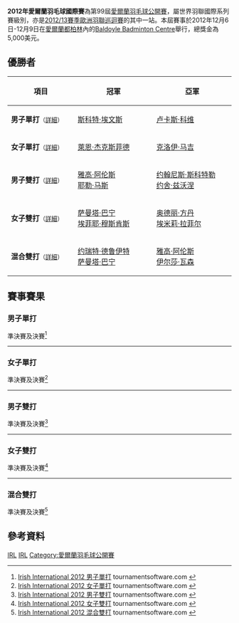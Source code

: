 {{noteTA|G1=Badminton}}
{{infobox badminton event
|name           = 2012年愛爾蘭羽毛球國際賽
|image          = 
|size           = 
|caption        =
|dates          = 2012年12月6日－12月9日
|number_edition = 第99屆
|level          = 4B
|prize_money    = 5,000美元
|location       = {{IRL}}[[都柏林|都柏林]]
|venue          = Baldoyle Badminton Centre
|previous       = 2011年愛爾蘭羽毛球國際賽 
|next           = 2013年愛爾蘭羽毛球公開賽
}}
'''2012年愛爾蘭羽毛球國際賽'''為第99屆[[愛爾蘭羽毛球公開賽|愛爾蘭羽毛球公開賽]]，屬世界羽聯國際系列賽級別，亦是[[2012/13賽季歐洲羽聯巡迴賽|2012/13賽季歐洲羽聯巡迴賽]]的其中一站。本屆賽事於2012年12月6日-12月9日在[[愛爾蘭|愛爾蘭]][[都柏林|都柏林]]內的[[Baldoyle_Badminton_Centre|Baldoyle Badminton Centre]]舉行，總獎金為5,000美元。

== 優勝者 ==
{| class=wikitable style="font-size:small"
!width="200"|項目
!width="250"|冠軍
!width="250"|亞軍
|-
|'''男子單打'''<small>（[[#男子單打|詳細]]）</small>
|{{flagicon|IRL}} [[斯科特·埃文斯|斯科特·埃文斯]]
|{{flagicon|FRA}} [[卢卡斯·科维|卢卡斯·科维]]
|-
|'''女子單打'''<small>（[[#女子單打|詳細]]）</small>
|{{flagicon|DEN}} [[萊恩·杰克斯菲德|萊恩·杰克斯菲德]]
|{{flagicon|IRL}} [[克洛伊·马吉|克洛伊·马吉]]
|-
|'''男子雙打'''<small>（[[#男子雙打|詳細]]）</small>
|{{flagicon|NED}} [[雅高·阿伦斯|雅高·阿伦斯]]<br/>{{flagicon|NED}} [[耶勒·马斯|耶勒·马斯]]
|{{flagicon|GER}} [[约翰尼斯·斯科特勒|约翰尼斯·斯科特勒]]<br/>{{flagicon|GER}} [[约舍·兹沃涅|约舍·兹沃涅]]
|-
|'''女子雙打'''<small>（[[#女子雙打|詳細]]）</small>
|{{flagicon|NED}} [[萨曼塔·巴宁|萨曼塔·巴宁]]<br/>{{flagicon|NED}} [[埃菲耶·穆斯肯斯|埃菲耶·穆斯肯斯]]
|{{flagicon|FRA}} [[奥德丽·方丹|奥德丽·方丹]]<br/>{{flagicon|FRA}} [[埃米莉·拉菲尔|埃米莉·拉菲尔]]
|-
|'''混合雙打'''<small>（[[#混合雙打|詳細]]）</small>
|{{flagicon|NED}} [[约瑞特·德鲁伊特|约瑞特·德鲁伊特]]<br/>{{flagicon|NED}} [[萨曼塔·巴宁|萨曼塔·巴宁]]
|{{flagicon|NED}} [[雅高·阿伦斯|雅高·阿伦斯]]<br/>{{flagicon|NED}} [[伊尔莎·瓦森|伊尔莎·瓦森]]
|}

== 賽事賽果 ==
=== 男子單打 ===
;準決賽及決賽<ref name="MS">[http://www.tournamentsoftware.com/sport/draw.aspx?id=12D04036-B5B7-4555-ACBE-743939232186&draw=2 Irish International 2012 男子單打] tournamentsoftware.com {{en}}</ref>
{{4TeamBracket-Tennis3-v2
| team-width=200
| RD1-seed1=1
| RD1-team1='''{{flagicon|IRL}} [[斯科特·埃文斯|斯科特·埃文斯]]
| RD1-score1-1='''21
| RD1-score1-2='''21
| RD1-score1-3=
| RD1-seed2=
| RD1-team2={{flagicon|FRA}} [[卢卡斯·克拉尔布特|卢卡斯·克拉尔布特]]
| RD1-score2-1=17
| RD1-score2-2=18
| RD1-score2-3=

| RD1-seed3=Q
| RD1-team3='''{{flagicon|FRA}} [[卢卡斯·科维|卢卡斯·科维]]
| RD1-score3-1=18
| RD1-score3-2='''21
| RD1-score3-3='''21
| RD1-seed4=Q
| RD1-team4={{flagicon|GER}} [[Sebastian_Schöttler|Sebastian Schöttler]]
| RD1-score4-1='''21
| RD1-score4-2=15
| RD1-score4-3=16

| RD2-seed1=1
| RD2-team1='''{{flagicon|IRL}} [[斯科特·埃文斯|斯科特·埃文斯]]
| RD2-score1-1='''21
| RD2-score1-2='''21
| RD2-score1-3=
| RD2-seed2=Q
| RD2-team2={{flagicon|FRA}} [[卢卡斯·科维|卢卡斯·科维]]
| RD2-score2-1=19
| RD2-score2-2=18
| RD2-score2-3=
}}
----

=== 女子單打 ===
;準決賽及決賽<ref name="WS">[http://www.tournamentsoftware.com/sport/draw.aspx?id=12D04036-B5B7-4555-ACBE-743939232186&draw=4 Irish International 2012 女子單打] tournamentsoftware.com {{en}}</ref>
{{4TeamBracket-Tennis3-v2
| team-width=200
| RD1-seed1=1
| RD1-team1='''{{flagicon|IRL}} [[克洛伊·马吉|克洛伊·马吉]]
| RD1-score1-1='''21
| RD1-score1-2=21
| RD1-score1-3='''21
| RD1-seed2=5
| RD1-team2={{flagicon|ESP}} [[比阿特丽斯·科拉莱斯|比阿特丽斯·科拉莱斯]]
| RD1-score2-1=18
| RD1-score2-2='''23
| RD1-score2-3=12

| RD1-seed3=6
| RD1-team3='''{{flagicon|DEN}} [[萊恩·杰克斯菲德|萊恩·杰克斯菲德]]
| RD1-score3-1='''22
| RD1-score3-2='''21
| RD1-score3-3=
| RD1-seed4=
| RD1-team4={{flagicon|GER}} [[奥尔佳·科农|奥尔佳·科农]]
| RD1-score4-1=20
| RD1-score4-2=19
| RD1-score4-3=

| RD2-seed1=1
| RD2-team1={{flagicon|IRL}} [[克洛伊·马吉|克洛伊·马吉]]
| RD2-score1-1=21
| RD2-score1-2='''21
| RD2-score1-3=18
| RD2-seed2=6
| RD2-team2='''{{flagicon|DEN}} [[萊恩·杰克斯菲德|萊恩·杰克斯菲德]]
| RD2-score2-1='''23
| RD2-score2-2=18
| RD2-score2-3='''21
}}
----

=== 男子雙打 ===
;準決賽及決賽<ref name="MD">[http://www.tournamentsoftware.com/sport/draw.aspx?id=12D04036-B5B7-4555-ACBE-743939232186&draw=6 Irish International 2012 男子雙打] tournamentsoftware.com {{en}}</ref>
{{4TeamBracket-Tennis3-v2
| team-width=200
| RD1-seed1=5
| RD1-team1='''{{flagicon|GER}} [[约翰尼斯·斯科特勒|约翰尼斯·斯科特勒]]<br/> {{flagicon|GER}} [[约舍·兹沃涅|约舍·兹沃涅]]
| RD1-score1-1='''21
| RD1-score1-2='''21
| RD1-score1-3=
| RD1-seed2=4
| RD1-team2={{flagicon|ENG}} [[克里斯托弗·高斯|克里斯托弗·高斯]]<br/> {{flagicon|ENG}} [[马修·诺丁汉|马修·诺丁汉]]
| RD1-score2-1=19
| RD1-score2-2=17
| RD1-score2-3=

| RD1-seed3=6
| RD1-team3={{flagicon|SCO}} [[罗伯·布莱尔|罗伯·布莱尔]]<br/> {{flagicon|MAS}} [[陳斌生|陳斌生]]
| RD1-score3-1=18
| RD1-score3-2=19
| RD1-score3-3=
| RD1-seed4=2
| RD1-team4='''{{flagicon|NED}} [[雅高·阿伦斯|雅高·阿伦斯]]<br/> {{flagicon|NED}} [[耶勒·马斯|耶勒·马斯]]
| RD1-score4-1='''21
| RD1-score4-2='''21
| RD1-score4-3=

| RD2-seed1=5
| RD2-team1={{flagicon|GER}} [[约翰尼斯·斯科特勒|约翰尼斯·斯科特勒]]<br/> {{flagicon|GER}} [[约舍·兹沃涅|约舍·兹沃涅]]
| RD2-score1-1=14
| RD2-score1-2=19
| RD2-score1-3=
| RD2-seed2=2
| RD2-team2='''{{flagicon|NED}} [[雅高·阿伦斯|雅高·阿伦斯]]<br/> {{flagicon|NED}} [[耶勒·马斯|耶勒·马斯]]
| RD2-score2-1='''21
| RD2-score2-2='''21
| RD2-score2-3=
}}
----

=== 女子雙打 ===
;準決賽及決賽<ref name="WD">[http://www.tournamentsoftware.com/sport/draw.aspx?id=12D04036-B5B7-4555-ACBE-743939232186&draw=7 Irish International 2012 女子雙打] tournamentsoftware.com {{en}}</ref>
{{4TeamBracket-Tennis3-v2
| team-width=200
| RD1-seed1=1
| RD1-team1='''{{flagicon|NED}} [[萨曼塔·巴宁|萨曼塔·巴宁]]<br/> {{flagicon|NED}} [[埃菲耶·穆斯肯斯|埃菲耶·穆斯肯斯]]
| RD1-score1-1='''21
| RD1-score1-2='''21
| RD1-score1-3=
| RD1-seed2=
| RD1-team2={{flagicon|ENG}} [[苏菲·布朗|苏菲·布朗]]<br/> {{flagicon|ENG}} [[海伦娜·卢森斯卡|海伦娜·卢森斯卡]]
| RD1-score2-1=14
| RD1-score2-2=11
| RD1-score2-3=

| RD1-seed3=
| RD1-team3={{flagicon|ENG}} [[Jessica_Fletcher|Jessica Fletcher]]<br/> {{flagicon|ENG}} [[艾莉莎·林姆|艾莉莎·林姆]]
| RD1-score3-1=14
| RD1-score3-2=15
| RD1-score3-3=
| RD1-seed4=2
| RD1-team4='''{{flagicon|FRA}} [[奥德丽·方丹|奥德丽·方丹]]<br/> {{flagicon|FRA}} [[埃米莉·拉菲尔|埃米莉·拉菲尔]]
| RD1-score4-1='''21
| RD1-score4-2='''21
| RD1-score4-3=

| RD2-seed1=1
| RD2-team1='''{{flagicon|NED}} [[萨曼塔·巴宁|萨曼塔·巴宁]]<br/> {{flagicon|NED}} [[埃菲耶·穆斯肯斯|埃菲耶·穆斯肯斯]]
| RD2-score1-1='''21
| RD2-score1-2='''21
| RD2-score1-3=
| RD2-seed2=2
| RD2-team2={{flagicon|FRA}} [[奥德丽·方丹|奥德丽·方丹]]<br/> {{flagicon|FRA}} [[埃米莉·拉菲尔|埃米莉·拉菲尔]]
| RD2-score2-1=12
| RD2-score2-2=8
| RD2-score2-3=
}}
----

=== 混合雙打 ===
;準決賽及決賽<ref name="XD">[http://www.tournamentsoftware.com/sport/draw.aspx?id=12D04036-B5B7-4555-ACBE-743939232186&draw=10 Irish International 2012 混合雙打] tournamentsoftware.com {{en}}</ref>
{{4TeamBracket-Tennis3-v2
| team-width=200
| RD1-seed1=1
| RD1-team1='''{{flagicon|NED}} [[约瑞特·德鲁伊特|约瑞特·德鲁伊特]]<br/> {{flagicon|NED}} [[萨曼塔·巴宁|萨曼塔·巴宁]]
| RD1-score1-1='''21
| RD1-score1-2='''26
| RD1-score1-3=
| RD1-seed2=4
| RD1-team2={{flagicon|NED}} [[耶勒·马斯|耶勒·马斯]]<br/> {{flagicon|NED}} [[伊里斯·塔博林|伊里斯·塔博林]]
| RD1-score2-1=14
| RD1-score2-2=24
| RD1-score2-3=

| RD1-seed3=3
| RD1-team3='''{{flagicon|NED}} [[雅高·阿伦斯|雅高·阿伦斯]]<br/> {{flagicon|NED}} [[伊尔莎·瓦森|伊尔莎·瓦森]]
| RD1-score3-1='''21
| RD1-score3-2=18
| RD1-score3-3='''21
| RD1-seed4=5
| RD1-team4={{flagicon|GER}} [[麦克斯·施文格尔|麦克斯·施文格尔]]<br/> {{flagicon|GER}} [[卡拉·尼尔特|卡拉·尼尔特]]
| RD1-score4-1=16
| RD1-score4-2='''21
| RD1-score4-3=17

| RD2-seed1=1
| RD2-team1='''{{flagicon|NED}} [[约瑞特·德鲁伊特|约瑞特·德鲁伊特]]<br/> {{flagicon|NED}} [[萨曼塔·巴宁|萨曼塔·巴宁]]
| RD2-score1-1='''22
| RD2-score1-2='''21
| RD2-score1-3=
| RD2-seed2=3
| RD2-team2={{flagicon|NED}} [[雅高·阿伦斯|雅高·阿伦斯]]<br/> {{flagicon|NED}} [[伊尔莎·瓦森|伊尔莎·瓦森]]
| RD2-score2-1=20
| RD2-score2-2=17
| RD2-score2-3=
}}

== 參考資料 ==
{{Reflist}}

{{Irish Open}}

[[Category:2012年世界羽聯國際系列賽|IRL]]
[[Category:2012/13賽季歐洲羽聯巡迴賽|IRL]]
[[Category:愛爾蘭羽毛球公開賽|Category:愛爾蘭羽毛球公開賽]]